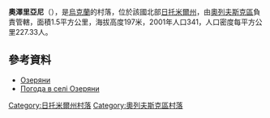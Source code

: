 {{coord|51|14|20|N|28|1|52|E|scale:30000|display=title}}

'''奧澤里亞尼'''（{{lang-uk|Озеряни}}），是[[烏克蘭|烏克蘭]]的村落，位於該國北部[[日托米爾州|日托米爾州]]，由[[奧列夫斯克區|奧列夫斯克區]]負責管轄，面積1.5平方公里，海拔高度197米，2001年人口341，人口密度每平方公里227.33人。

==參考資料== 
* [http://w1.c1.rada.gov.ua/pls/z7502/A005?rdat1=17.11.2012&rf7571=43044 Озеряни]{{dead link|date=2017年12月 |bot=InternetArchiveBot |fix-attempted=yes }}
* [http://weather.in.ua/ua/zhitomirskaja/18574 Погода в селі Озеряни] {{Wayback|url=http://weather.in.ua/ua/zhitomirskaja/18574 |date=20200923035703 }}

{{DEFAULTSORT:Озеряни}}
[[Category:日托米爾州村落|Category:日托米爾州村落]]
[[Category:奧列夫斯克區村落|Category:奧列夫斯克區村落]]


{{Zhytomyr-geo-stub}}